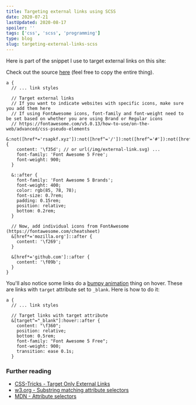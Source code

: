 ```yaml
---
title: Targeting external links using SCSS
date: 2020-07-21
lastUpdated: 2020-08-17
spoiler: ''
tags: ['css', 'scss', 'programming']
type: blog
slug: targeting-external-links-scss
---
```


Here is part of the snippet I use to target external links on this site:

Check out the source [here](https://github.com/rsapkf/www/blob/main/src/styles/global.scss) (feel free to copy the entire thing).

```scss{numberLines: true}
a {
  // ... link styles

  // Target external links
  // If you want to indicate websites with specific icons, make sure you add them here
  // If using FontAwesome icons, font-family and font-weight need to be set based on whether you are using Brand or Regular icons
  // https://fontawesome.com/v5.0.13/how-to-use/on-the-web/advanced/css-pseudo-elements
  &:not([href*='rsapkf.xyz']):not([href^='/']):not([href^='#']):not([href*='mozilla.org']):not([href*='github.com'])::after {
    content: '\f35d'; // or url(/img/external-link.svg) ...
    font-family: 'Font Awesome 5 Free';
    font-weight: 900;
  }

  &::after {
    font-family: 'Font Awesome 5 Brands';
    font-weight: 400;
    color: rgb(85, 78, 78);
    font-size: 0.7rem;
    padding: 0.15rem;
    position: relative;
    bottom: 0.2rem;
  }

  // Now, add individual icons from FontAwesome (https://fontawesome.com/cheatsheet)
  &[href*='mozilla.org']::after {
    content: '\f269';
  }

  &[href*='github.com']::after {
    content: '\f09b';
  }
}
```

You'll also notice some links do a <a href="https://example.org/" target="_blank" rel="noopener noreferrer">bumpy animation</a> thing on hover. These are links with `target` attribute set to `_blank`. Here is how to do it:

```scss{numberLines: true}
a {
  // ... link styles

  // Target links with target attribute
  &[target^="_blank"]:hover::after {
    content: "\f360";
    position: relative;
    bottom: 0.5rem;
    font-family: "Font Awesome 5 Free";
    font-weight: 900;
    transition: ease 0.1s;
  }
```

### Further reading

- [CSS-Tricks - Target Only External Links](https://css-tricks.com/snippets/jquery/target-only-external-links/)
- [w3.org - Substring matching attribute selectors](https://www.w3.org/TR/selectors/#attribute-substrings)
- [MDN - Attribute selectors](https://developer.mozilla.org/en-US/docs/Web/CSS/Attribute_selectors)
